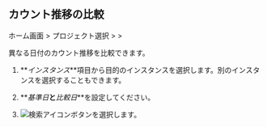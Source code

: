 ## カウント推移の比較

ホーム画面 &gt; プロジェクト選択 &gt; <Cmdname sid="side_analysis" className="uitext" /> &gt; <Cmdname sid="side_dbTrendComparison" className="uitext" />

<ProdImg img='db-compare-count-trend.png' desc='カウント推移' />

異なる日付のカウント推移を比較できます。 

1. **_インスタンス_**項目から目的のインスタンスを選択します。別のインスタンスを選択することもできます。

2. **_基準日_**と**_比較日_**を設定してください。 

3. ![検索アイコン](/img/ico-btn-search.png)ボタンを選択します。
